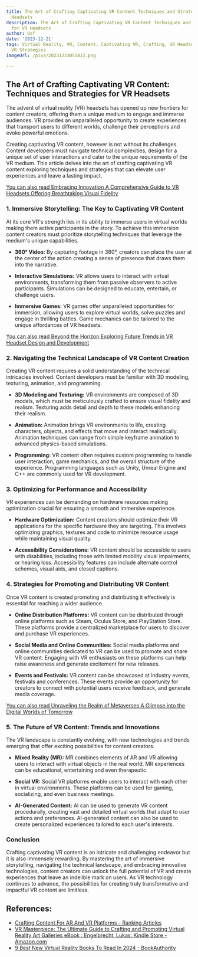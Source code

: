 ```yaml
---
title: The Art of Crafting Captivating VR Content Techniques and Strategies for VR
  Headsets
description: The Art of Crafting Captivating VR Content Techniques and Strategies
  for VR Headsets
author: Usf
date: '2023-12-21'
tags: Virtual Reality, VR, Content, Captivating VR, Crafting, VR Headsets, VR Techniques,
  VR Strategies
imageUrl: /pixa/20231223051822.png

---
```

## The Art of Crafting Captivating  VR Content: Techniques and Strategies for VR  Headsets

The advent of virtual reality (VR) headsets has opened up new frontiers for content creators, offering them a unique medium to engage and immerse audiences. VR provides an  unparalleled opportunity to  create experiences that transport  users to different worlds, challenge their perceptions  and evoke powerful emotions.

Creating  captivating VR content,  however is not without its challenges. Content developers must navigate technical complexities, design for a unique set  of user interactions and cater to the unique requirements of the VR medium. This article delves into the art of crafting captivating  VR content exploring techniques and strategies that can elevate user experiences and leave a lasting impact.

[You can also read Embracing Innovation A Comprehensive Guide to VR  Headsets Offering Breathtaking  Visual Fidelity](Embracing%20Innovation%20A%20Comprehensive%20Guide%20to%20VR%20Headsets%20Offering%20Breathtaking%20Visual%20Fidelity)


### 1. Immersive Storytelling: The Key  to Captivating VR Content

At its  core VR's strength lies in its ability  to immerse users in  virtual  worlds making them active participants in the story. To achieve this immersion content creators must prioritize storytelling techniques that leverage the medium's unique  capabilities.

- **360° Video:** By  capturing footage in 360°, creators  can place the user at the center of the action creating a sense of presence that draws them into the narrative.

- **Interactive Simulations:** VR allows users to interact with virtual environments,  transforming them  from passive  observers to active participants. Simulations can be designed to educate, entertain, or challenge users.

- **Immersive Games:** VR games offer unparalleled  opportunities for immersion, allowing users  to  explore virtual worlds, solve puzzles and engage in thrilling battles. Game mechanics can be tailored  to the unique affordances of VR headsets.

[You can also read Beyond the Horizon Exploring Future Trends in VR Headset Design and Development](Beyond%20the%20Horizon%20Exploring%20Future%20Trends%20in%20VR%20Headset%20Design%20and%20Development)


### 2. Navigating  the Technical Landscape of VR Content Creation

Creating VR content requires a solid understanding of the technical intricacies involved. Content developers must be familiar with  3D modeling, texturing, animation, and programming.

- **3D Modeling and Texturing:**  VR environments  are composed of 3D models, which must be meticulously crafted  to ensure visual fidelity and realism. Texturing adds detail and  depth to these models  enhancing their realism.

- **Animation:** Animation brings VR environments to life, creating characters, objects, and effects that move and interact realistically. Animation  techniques can  range from simple  keyframe animation to  advanced physics-based simulations.

- **Programming:** VR content often requires custom programming to handle  user interaction, game mechanics, and the overall structure  of the experience.  Programming languages such as Unity, Unreal Engine and C++ are commonly used for VR  development.

### 3. Optimizing for Performance and Accessibility

VR experiences can be demanding on hardware resources making optimization crucial for ensuring a  smooth and immersive experience.

- **Hardware Optimization:** Content creators should optimize their VR applications for the specific hardware they are targeting. This involves optimizing  graphics, textures  and code to minimize resource  usage  while maintaining visual quality.

-  **Accessibility Considerations:**  VR content  should be accessible to users with disabilities, including those with limited mobility visual impairments, or hearing loss. Accessibility features can include alternate control schemes, visual aids, and closed captions.

### 4.  Strategies for Promoting  and Distributing VR Content

Once VR content is created  promoting and distributing it effectively is essential for reaching a wider audience.

- **Online Distribution Platforms:** VR content  can be  distributed through online platforms such as Steam, Oculus Store, and PlayStation Store. These platforms  provide a centralized marketplace for users  to discover and purchase VR experiences.

-  **Social Media and Online Communities:** Social  media platforms and  online communities dedicated to VR can be used to promote and share VR content. Engaging with VR enthusiasts on these platforms can help raise awareness and generate excitement for new releases.

- **Events and Festivals:**  VR content can be showcased  at industry events, festivals and conferences. These events provide an opportunity for creators to  connect with potential users receive feedback, and generate media coverage.

[You can also read Unraveling the  Realm of Metaverses A Glimpse  into the Digital Worlds  of Tomorrow](Unraveling%20the%20Realm%20of%20Metaverses%20A%20Glimpse%20into%20the%20Digital%20Worlds%20of%20Tomorrow)


### 5.  The Future of VR Content: Trends and Innovations

The VR landscape is  constantly  evolving,  with new technologies and  trends emerging that offer exciting possibilities for content creators.

-  **Mixed Reality (MR):** MR combines elements  of AR and VR allowing  users  to interact with virtual objects in  the real world.  MR experiences can be educational, entertaining and even therapeutic.

- **Social VR:** Social VR platforms enable users to interact with each other in virtual environments. These platforms can be used for  gaming, socializing, and even business meetings.

- **AI-Generated Content:** AI can be used to generate VR  content procedurally, creating vast and detailed virtual worlds that adapt to user actions and preferences. AI-generated content can  also be used to create personalized experiences tailored to each user's interests.

### Conclusion

Crafting captivating VR content is an intricate and challenging  endeavor but it is also immensely rewarding. By mastering the art of immersive storytelling, navigating the technical landscape, and embracing innovative technologies, content creators can  unlock the full potential of VR and create experiences that leave an indelible mark on users. As VR technology continues to advance, the possibilities for creating  truly transformative and impactful VR content are limitless.

## References:
- [Crafting Content For AR And VR Platforms - Ranking Articles](https://ranking-articles.com/crafting-content-for-ar-and-vr-platforms/)
- [VR Masterpiece: The Ultimate Guide to Crafting and Promoting Virtual Reality Art Galleries eBook : Engelbrecht, Lukas: Kindle Store - Amazon.com](https://www.amazon.com/VR-Masterpiece-Ultimate-Promoting-Galleries-ebook/dp/B0CM1BV9MP)
- [9 Best New Virtual Reality Books To Read In 2024 - BookAuthority](https://bookauthority.org/books/new-virtual-reality-books)
